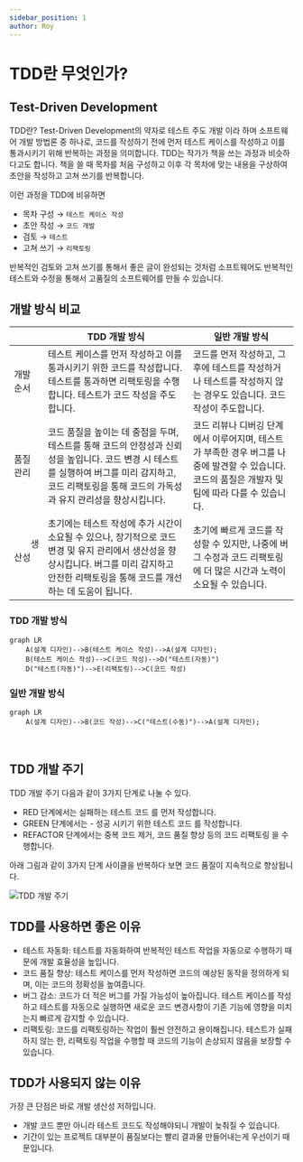 ```yaml
---
sidebar_position: 1
author: Roy
---
```



# TDD란 무엇인가?

## Test-Driven Development

TDD란? Test-Driven Development의 약자로 <UnderLine>테스트 주도 개발</UnderLine> 이라 하며 소프트웨어 개발 방법론 중 하나로, <Highlight>
코드를 작성하기 전에 먼저 테스트 케이스를 작성하고 이를 통과시키기 위해 반복하는 과정</Highlight>을 의미합니다. <UnderLine>TDD는 작가가 책을 쓰는 과정과 비슷</UnderLine>하다고도 합니다. 책을 쓸 때 목차를 처음 구성하고 이후 각 목차에 맞는 내용을 구상하여 초안을 작성하고 고쳐 쓰기를 반복합니다.

이런 과정을 TDD에 비유하면<br/>

- 목차 구성 → `테스트 케이스 작성`
- 초안 작성 → `코드 개발`
- 검토 → `테스트`
- 고쳐 쓰기 → `리팩토링`

반복적인 검토와 고쳐 쓰기를 통해서 좋은 글이 완성되는 것처럼 소프트웨어도 <UnderLine>반복적인 테스트와 수정을 통해서 고품질의 소프트웨어</UnderLine>를 만들 수 있습니다.

## 개발 방식 비교

|                              | TDD 개발 방식                                                                                                                                                                                                                                           | 일반 개발 방식                                                                                                                                                                                                |
| ---------------------------- | ------------------------------------------------------------------------------------------------------------------------------------------------------------------------------------------------------------------------------------------------------- | ------------------------------------------------------------------------------------------------------------------------------------------------------------------------------------------------------------- |
| 개발 순서                    | <UnderLine>테스트 케이스를 먼저 작성</UnderLine>하고 이를 통과시키기 위한 <UnderLine>코드를 작성</UnderLine>합니다. <UnderLine>테스트를 통과하면 리팩토링을 수행</UnderLine>합니다. <Highlight>테스트가 코드 작성을 주도</Highlight>합니다.             | <UnderLine>코드를 먼저 작성</UnderLine>하고, 그 후에 <UnderLine>테스트를 작성</UnderLine>하거나 <UnderLine>테스트를 작성하지 않는 경우</UnderLine>도 있습니다. <Highlight>코드 작성이 주도</Highlight>합니다. |
| 품질 관리                    | 코드 품질을 높이는 데 중점을 두며, 테스트를 통해 코드의 안정성과 신뢰성을 높입니다. <UnderLine>코드 변경 시 테스트를 실행하여 버그를 미리 감지</UnderLine>하고, <UnderLine>코드 리팩토링을 통해 코드의 가독성과 유지 관리성을 향상</UnderLine>시킵니다. | <UnderLine>코드 리뷰나 디버깅 단계</UnderLine>에서 이루어지며, <UnderLine>테스트가 부족한 경우 버그를 나중에 발견</UnderLine>할 수 있습니다. 코드의 품질은 개발자 및 팀에 따라 다를 수 있습니다.              |
| ㅤㅤㅤㅤㅤ생산성ㅤㅤㅤㅤㅤㅤ | <Highlight>초기에는 테스트 작성에 추가 시간이 소요</Highlight>될 수 있으나, 장기적으로 코드 변경 및 유지 관리에서 생산성을 향상시킵니다. 버그를 미리 감지하고 안전한 리팩토링을 통해 코드를 개선하는 데 도움이 됩니다.                                  | <Highlight>초기에 빠르게 코드를 작성</Highlight>할 수 있지만, 나중에 버그 수정과 코드 리팩토링에 더 많은 시간과 노력이 소요될 수 있습니다.                                                                    |

### TDD 개발 방식

```mermaid
graph LR
    A(설계 디자인)-->B(테스트 케이스 작성)-->A(설계 디자인);
    B(테스트 케이스 작성)-->C(코드 작성)-->D("테스트(자동)")
    D("테스트(자동)")-->E(리팩토링)-->C(코드 작성)

```

### 일반 개발 방식

```mermaid
graph LR
    A(설계 디자인)-->B(코드 작성)-->C("테스트(수동)")-->A(설계 디자인);
```

<br />

## TDD 개발 주기

TDD 개발 주기 다음과 같이 3가지 단계로 나눌 수 있다.

- <Color color="#FF0000">RED</Color> 단계에서는 <Color color="#FF0000">
    실패하는 테스트 코드
  </Color>
  를 먼저 작성합니다.
- <Color color="#00BB00">GREEN</Color> 단계에서는 - <Color color="#00BB00">
    성공 시키기 위한 테스트 코드
  </Color>
  를 작성합니다.
- <Color color="#0000FF">REFACTOR</Color> 단계에서는 <Color color="#0000FF">
    중복 코드 제거, 코드 품질 향상 등의 코드 리팩토링
  </Color>
  을 수행합니다.

아래 그림과 같이 3가지 단계 사이클을 반복하다 보면 코드 품질이 지속적으로 향상됩니다.

![TDD 개발 주기](./img/1-1.png)

## TDD를 사용하면 좋은 이유

- <Highlight>테스트 자동화</Highlight>: 테스트를 자동화하여 반복적인 테스트
  작업을 자동으로 수행하기 때문에 개발 효율성을 높입니다.
- <Highlight>코드 품질 향상</Highlight>: 테스트 케이스를 먼저 작성하면 코드의
  예상된 동작을 정의하게 되며, 이는 코드의 정확성을 높여줍니다.
- <Highlight>버그 감소</Highlight>: 코드가 더 적은 버그를 가질 가능성이
  높아집니다. 테스트 케이스를 작성하고 테스트를 자동으로 실행하면 새로운 코드
  변경사항이 기존 기능에 영향을 미치는지 빠르게 감지할 수 있습니다.
- <Highlight>리팩토링</Highlight>: 코드를 리팩토링하는 작업이 훨씬 안전하고
  용이해집니다. 테스트가 실패하지 않는 한, 리팩토링 작업을 수행할 때 코드의
  기능이 손상되지 않음을 보장할 수 있습니다.

## TDD가 사용되지 않는 이유

가장 큰 단점은 바로 <UnderLine>개발 생산성 저하</UnderLine>입니다.

- 개발 코드 뿐만 아니라 테스트 코드도 작성해야되니 개발이 늦춰질 수 있습니다.
- 기간이 있는 프로젝트 대부분이 품질보다는 빨리 결과물 만들어내는게 우선이기 때문입니다.

